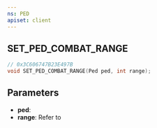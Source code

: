 ```yaml
---
ns: PED
apiset: client
---
```

## SET_PED_COMBAT_RANGE

```c
// 0x3C606747B23E497B
void SET_PED_COMBAT_RANGE(Ped ped, int range);
```

## Parameters
* **ped**:
* **range**: Refer to <EmbeddedEnum name="CCombatData__Range" />
